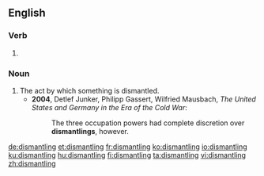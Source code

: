 ==English==

===Verb===
{{head|en|present participle}}

# {{present participle of|dismantle|lang=en|nocat=1}}

===Noun===
{{en-noun}}

# The act by which something is dismantled.
#* '''2004''', Detlef Junker, Philipp Gassert, Wilfried Mausbach, ''The United States and Germany in the Era of the Cold War'':
#*: The three occupation powers had complete discretion over '''dismantlings''', however.

[[de:dismantling]]
[[et:dismantling]]
[[fr:dismantling]]
[[ko:dismantling]]
[[io:dismantling]]
[[ku:dismantling]]
[[hu:dismantling]]
[[fi:dismantling]]
[[ta:dismantling]]
[[vi:dismantling]]
[[zh:dismantling]]